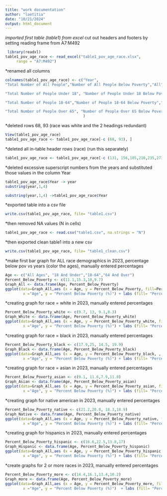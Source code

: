 ```yaml
---
title: "work documentation"
author: "laetitia"
date: "10/21/2024"
output: html_document
---
```



*imported first table (table1) from excel
*cut out headers and footers by setting reading frame from A7:M492
```r
 library(readxl)
table1_pov_age_race <- read_excel("table1_pov_age_race.xlsx", 
     range = "A7:M492")
```


*renamed all columns
```r
colnames(table1_pov_age_race) <- c("Year",
"Total Number of All People","Number of All People Below Poverty","All", 

"Total Number of People Under 18", "Number of People Under 18 Below Poverty","Under_18",

"Total Number of People 18-64","Number of People 18-64 Below Poverty","18_64", 

"Total Number of People Over 65", "Number of People Over 65 Below Poverty","Over_65"
                                   )
```



*deleted rows 68, 93 (race was white and the 2 headings redundant)
```r
View(table1_pov_age_race)
table1_pov_age_race <- table1_pov_age_race[-c (68, 93), ]
```


*deleted all in-table header rows (race) (run this separately)
```r
table1_pov_age_race <- table1_pov_age_race[-c (131, 156,185,210,235,273,298,323,339,364,389,405,430), ]

```

*deleted excessive superscript numbers from the years and substituted those values in the column Year
```r
table1_pov_age_race$Year -> year
substring(year,1,4)

substring(year,1,4) ->table1_pov_age_race$Year
```

*exported table into a csv file
```r
write.csv(table1_pov_age_race, file= "table1.csv")
```

*then removed NA values (N in cells)
```r
table1_pov_age_race <- read.csv("table1.csv", na.strings = "N")
```

*then exported clean table1 into a new csv
```r
write.csv(table1_pov_age_race, file= "table1_clean.csv")
```



*make first bar graph for ALL race demographics in 2023, percentage below pov vs years (color the ages), manually entered percentages
```r
Age <- c("All Ages", "18 And Under","18-64","64 And Over")
Percent_Below_Poverty <- c(11.1,15.3,10,9.7)
Graph_All <- data.frame(Age, Percent_Below_Poverty)
ggplot(data=Graph_All,aes (x = Age, y = Percent_Below_Poverty, fill=Percent_Below_Poverty)) + geom_bar(stat="identity") +ylim(0,30) + theme_classic() + labs(title="Age And Poverty Levels Across All Races",
        x ="Age", y = "Percent Below Poverty (%)") + labs (fill= "Percent Below Poverty (%)")
```


*creating graph for race = white in 2023, manually entered percentages
```r

Percent_Below_Poverty_white <- c(9.7, 13, 9.1,8.3)
Graph_White <- data.frame(Age, Percent_Below_Poverty_white)
ggplot(data=Graph_All,aes (x = Age, y = Percent_Below_Poverty_white, fill= Percent_Below_Poverty_white)) + geom_bar(stat="identity") +ylim(0,30) + theme_classic() + labs(title="Age And Poverty Levels Across White Individuals",
        x ="Age", y = "Percent Below Poverty (%)") + labs (fill= "Percent Below Poverty (%)")
```
*creating graph for race = black in 2023, manually entered percentages

```r
Percent_Below_Poverty_black <- c(17.9,25, 14.5, 19.9)
Graph_Black <- data.frame(Age, Percent_Below_Poverty_black)
ggplot(data=Graph_All,aes (x = Age, y = Percent_Below_Poverty_black, , fill=Percent_Below_Poverty_black)) + geom_bar(stat="identity") +ylim(0,30) + theme_classic() + labs(title="Age And Poverty Levels Across Black Individuals",
        x ="Age", y = "Percent Below Poverty (%)") + labs (fill= "Percent Below Poverty (%)")
```



*creating graph for race = asian in 2023, manually entered percentages
```r
Percent_Below_Poverty_asian <- c(9.1, 11.6,7.9,11.0)
Graph_Asian <- data.frame(Age, Percent_Below_Poverty_asian)
ggplot(data=Graph_All,aes (x = Age, y = Percent_Below_Poverty_asian, fill=Percent_Below_Poverty_asian)) + geom_bar(stat="identity") +ylim(0,30) + theme_classic() + labs(title="Age And Poverty Levels Across Asian Individuals",
        x ="Age", y = "Percent Below Poverty (%)") + labs (fill= "Percent Below Poverty (%)")
```



*creating graph for native american in 2023, manually entered percentages
```r
Percent_Below_Poverty_native <- c(21.2,28.8, 18.3,18.9)
Graph_Native <- data.frame(Age, Percent_Below_Poverty_native)
ggplot(data=Graph_All,aes (x = Age, y = Percent_Below_Poverty_native, fill=Percent_Below_Poverty_native)) + geom_bar(stat="identity") +ylim(0,30) + theme_classic() + labs(title="Age And Poverty Levels Across Native American Individuals",
        x ="Age", y = "Percent Below Poverty (%)") + labs (fill= "Percent Below Poverty (%)")
```



*creating graph for hispanics in 2023, manually entered percentages
```r
Percent_Below_Poverty_hispanic <- c(16.6,22.5,13.8,17)
Graph_Hispanic <- data.frame(Age, Percent_Below_Poverty_hispanic)
ggplot(data=Graph_All,aes (x = Age, y = Percent_Below_Poverty_hispanic, fill= Percent_Below_Poverty_hispanic)) + geom_bar(stat="identity") +  ylim(0,30) + theme_classic() + labs(title="Age And Poverty Levels Across Hispanic Individuals",
        x ="Age", y = "Percent Below Poverty (%)") + labs (fill= "Percent Below Poverty (%)")
```


*create graphs for 2 or more races in 2023, manually entered percentages
```r
Percent_Below_Poverty_more <- c(14.4,16.1,13.4,10.2)
Graph_more <- data.frame(Age, Percent_Below_Poverty_more)
ggplot(data=Graph_All,aes (x = Age, y = Percent_Below_Poverty_more, fill=Percent_Below_Poverty_more)) + geom_bar(stat="identity") +  ylim(0,30) + theme_classic() + labs(title="Age And Poverty Levels Across Individuals Of More Than 1 Race",
        x ="Age", y = "Percent Below Poverty (%)")  + labs (fill= "Percent Below Poverty (%)")
```
